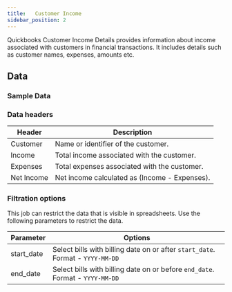 ```yaml
---
title:   Customer Income
sidebar_position: 2
---
```



Quickbooks Customer Income Details provides information about income associated with customers in financial transactions. It includes details such as customer names, expenses, amounts etc. 

<AddJob
  template="gsheet_quickbooks_customer_income"
/>


## Data

### Sample Data

<Gsheet
  src="https://docs.google.com/spreadsheets/d/1KWa16ZCTRUdIF7LXFQzgCaBXEze4fpGWaV77tc8Q_Y8/edit#gid=583684461"
/>


### Data headers

| Header             | Description                              |
|-----------|---------------------------------------------------|
| Customer  | Name or identifier of the customer.               |
| Income    | Total income associated with the customer.        |
| Expenses  | Total expenses associated with the customer.      |
| Net Income| Net income calculated as (Income - Expenses).      |



###  Filtration options

This job can restrict the data that is visible in spreadsheets. Use the following parameters to restrict the data.

| Parameter | Options |
|----|----|
| start_date | Select bills with billing date on or after `start_date`. Format - `YYYY-MM-DD` |
| end_date | Select bills with billing date on or before `end_date`. Format - `YYYY-MM-DD` |


<!---
## Others

### Similar jobs

Similar sort of data can be achieved by using get accounting transaction job and filtering it by invoice type. 

### Reports that use this job

Here are some of the report templates that use this job: 
-->